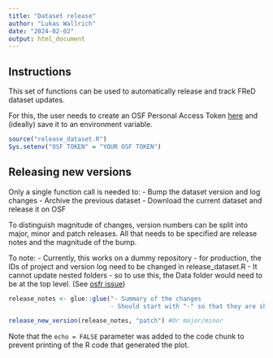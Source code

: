 ```yaml
---
title: "Dataset release"
author: "Lukas Wallrich"
date: "2024-02-02"
output: html_document
---
```


## Instructions

This set of functions can be used to automatically release and track FReD dataset updates.

For this, the user needs to create an OSF Personal Access Token [here](https://osf.io/settings/tokens) and (ideally) save it to an environment variable.

```r
source("release_dataset.R")
Sys.setenv("OSF TOKEN" = "YOUR OSF TOKEN")
```

## Releasing new versions

Only a single function call is needed to:
- Bump the dataset version and log changes
- Archive the previous dataset
- Download the current dataset and release it on OSF

To distinguish magnitude of changes, version numbers can be split into major, minor and patch releases. All that needs to be specified are release notes and the magnitude of the bump.

To note:
- Currently, this works on a dummy repository - for production, the IDs of project and version log need to be changed in release_dataset.R
- It cannot update nested folders - so to use this, the Data folder would need to be at the top level. (See [osfr issue](https://github.com/ropensci/osfr/issues/130))

```r
release_notes <- glue::glue("- Summary of the changes
                            - Should start with "-" so that they are shown as clean list")

release_new_version(release_notes, "patch") #Or major/minor

```

Note that the `echo = FALSE` parameter was added to the code chunk to prevent printing of the R code that generated the plot.
